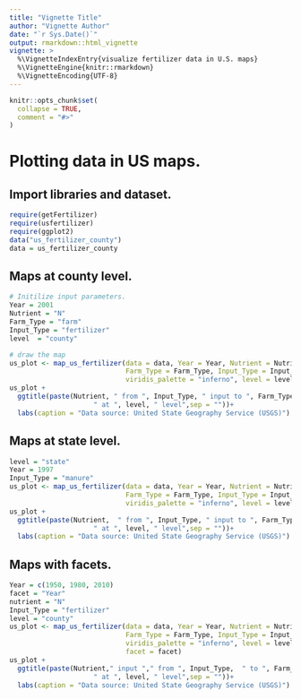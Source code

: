 ```yaml
---
title: "Vignette Title"
author: "Vignette Author"
date: "`r Sys.Date()`"
output: rmarkdown::html_vignette
vignette: >
  %\VignetteIndexEntry{visualize fertilizer data in U.S. maps}
  %\VignetteEngine{knitr::rmarkdown}
  %\VignetteEncoding{UTF-8}
---
```


```r
knitr::opts_chunk$set(
  collapse = TRUE,
  comment = "#>"
)
```

# Plotting data in US maps.
## Import libraries and dataset.
```r
require(getFertilizer)
require(usfertilizer)
require(ggplot2)
data("us_fertilizer_county")
data = us_fertilizer_county
```

## Maps at county level.

```r
# Initilize input parameters.
Year = 2001
Nutrient = "N"
Farm_Type = "farm"
Input_Type = "fertilizer"
level  = "county"

# draw the map
us_plot <- map_us_fertilizer(data = data, Year = Year, Nutrient = Nutrient,
                             Farm_Type = Farm_Type, Input_Type = Input_Type,
                             viridis_palette = "inferno", level = level)
us_plot +
  ggtitle(paste(Nutrient, " from ", Input_Type, " input to ", Farm_Type, " in the year of ",Year,
                     " at ", level, " level",sep = ""))+
  labs(caption = "Data source: United State Geography Service (USGS)")
```


## Maps at state level.

```r
level = "state"
Year = 1997
Input_Type = "manure"
us_plot <- map_us_fertilizer(data = data, Year = Year, Nutrient = Nutrient,
                             Farm_Type = Farm_Type, Input_Type = Input_Type,
                             viridis_palette = "inferno", level = level)
us_plot +
  ggtitle(paste(Nutrient,  " from ", Input_Type, " input to ", Farm_Type, " in the year of ",Year,
                     " at ", level, " level",sep = ""))+
  labs(caption = "Data source: United State Geography Service (USGS)")
```


## Maps with facets.

```r
Year = c(1950, 1980, 2010)
facet = "Year"
nutrient = "N"
Input_Type = "fertilizer"
level = "county"
us_plot <- map_us_fertilizer(data = data, Year = Year, Nutrient = Nutrient,
                             Farm_Type = Farm_Type, Input_Type = Input_Type,
                             viridis_palette = "inferno", level = level,
                             facet = facet)
us_plot +
  ggtitle(paste(Nutrient," input "," from ", Input_Type,  " to ", Farm_Type, 
                     " at ", level, " level",sep = ""))+
  labs(caption = "Data source: United State Geography Service (USGS)")
```

